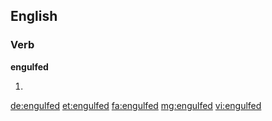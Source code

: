 ==English==

===Verb===
'''engulfed'''

# {{past of|engulf}}

[[de:engulfed]]
[[et:engulfed]]
[[fa:engulfed]]
[[mg:engulfed]]
[[vi:engulfed]]